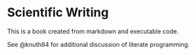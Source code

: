 # Scientific Writing

This is a book created from markdown and executable code.

See @knuth84 for additional discussion of literate programming.
